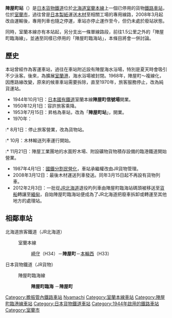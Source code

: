 {{日本車站資訊
|公司色     = #2d86bd
|站名       = 陣屋町
|圖片       = Jinyamachi Freight Station.jpg
|pxl        = 
|圖片說明   = 陣屋町站站房（2009年）
|日文原名   = 陣屋町
|平假名     = じんやまち
|羅馬拼音   = Jinyamachi
|電報略號   = マチ
|車站編號   = 
|所屬公司   = [[日本貨物鐵道|日本貨物鐵道]]（JR貨物）
|所在地     = [[北海道|北海道]][[室蘭市|室蘭市]]陣屋町2丁目
|啟用年月日 = 1944年10月1日
|車站構造   = [[地面車站|地面車站]]
|所屬路線   = {{Color|#0072bc|■}} 室蘭本線
|前一站     = H34 [[崎守站|崎守]]
|前一站距離 = 2.4
|後一站距離 = 3.0
|後一站     = [[本輪西站|本輪西]] H33
|距離       = 57.4
|起站       = [[長萬部站|長萬部]]
|備註       = 無人車站
}}

'''陣屋町站'''（{{jpn|j=陣屋町駅|hg=じんやまちえき|rm=Jinyamachi eki|f=y}}）是[[日本貨物鐵道|日本貨物鐵道]]位於[[北海道|北海道]][[室蘭本線|室蘭本線]]上一個已停用的貨物[[鐵路車站|鐵路車站]]，位於[[室蘭市|室蘭市]]，過往曾是[[日本製紙|日本製紙]]運送[[木材|木材]]至相關工場的專用線路，2008年3月起改由{{link-ja|集櫃車|トラック}}運輸後，專用列車也隨之停運，車站亦停止運作至今，但仍未處於廢站狀態。

同時，室蘭本線亦有本站起，另分支出一條單線路段，前往1.5公里之外的「陣屋町臨海線」，並通至同樣已停用的「陣屋町臨海站」，本條目將會一併討論。

==歷史==
本站曾經作為客運車站，過往在車站附近設有陣屋海水浴場，特別是夏天時會吸引不少泳客。後來，為擴展[[室蘭港|室蘭港]]，海水浴場被封閉。1968年，陣屋町～{{站|崎守}}複線化，因應路線改變，原來的候車車站需要拆除，直至1970年，旅客服務停止，改為純貨運站。

* 1944年10月1日：[[日本國有鐵道|日本國有鐵道]]室蘭本線'''陣屋町信號場'''開業。
* 1950年12月1日：容許旅客乘降。
* 1953年7月15日：昇格為車站，改為「'''陣屋町站'''」，開業。
* 1970年：
:* 8月1日：停止旅客營業，改為貨物站。
:* 10月：木林輸送列車運行開始。
:* 11月21日：陣屋工業團地的水面貯木場、附設礦物貨物積存設備的臨港鐵道開始營業。
* 1987年4月1日：[[國鐵分割民營化|國鐵分割民營化]]，車站承繼權改由JR貨物管理。
* 2008年3月12日：最後木材運送列車發送。同年3月15日{{link-ja|時間表改正|ダイヤ改正}}起不再設有貨物列車。
* 2012年2月3日：一批從[[JR北海道|JR北海道]]退役旳列車由陣屋町臨海站碼頭被移送至[[貨船|貨船]]轉讓至[[緬甸|緬甸]]，自始陣屋町臨海站便成為了JR北海道把廢車拆卸或轉運至其他地方的處理站。

== 相鄰車站 ==
; 北海道旅客鐵道（JR北海道）
:{{Color|#0072bc|■}} 室蘭本線
:: [[崎守站|崎守]]（H34）－'''陣屋町'''－[[本輪西站|本輪西]]（H33）
; 日本貨物鐵道（JR貨物）
:{{Color|#999999|■}} 陣屋町臨海線
:: '''陣屋町臨海''' －'''陣屋町'''

{{commonscat|Jinyamachi Station}}
{{DEFAULTSORT:Jinyamachi}}
{{室蘭本線1}}
[[Category:膽振管內鐵路車站|Category:膽振管內鐵路車站]]
[[Category:日本鐵路車站_Ji|Nyamachi]]
[[Category:室蘭本線車站|Category:室蘭本線車站]]
[[Category:陣屋町臨港線車站|Category:陣屋町臨港線車站]]
[[Category:日本貨物鐵道車站|Category:日本貨物鐵道車站]]
[[Category:1944年啟用的鐵路車站|Category:1944年啟用的鐵路車站]]
[[Category:室蘭市|Category:室蘭市]]